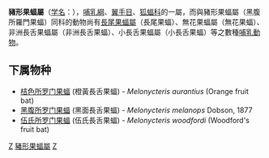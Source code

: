 {{Unreferenced|time=2019-04-10T10:05:58+00:00}}
{{Automatic taxobox
| taxon = Melonycteris
| authority = Dobson, 1877
}}

'''豬形果蝠屬'''（[[学名|学名]]：{{lang|la|''Melonycteris''}}），[[哺乳綱|哺乳綱]]、[[翼手目|翼手目]]、[[狐蝠科|狐蝠科]]的一屬，而與豬形果蝠屬（黑腹所羅門果蝠）同科的動物尚有[[長尾果蝠屬|長尾果蝠屬]]（長尾果蝠）、無花果蝠屬（無花果蝠）、非洲長舌果蝠屬（非洲長舌果蝠）、小長舌果蝠屬（小長舌果蝠）等之數種[[哺乳動物|哺乳動物]]。

==下属物种==
* [[桔色所罗门果蝠|桔色所罗门果蝠]] (橙黃長舌果蝠) - ''Melonycteris aurantius'' (Orange fruit bat)
* [[黑腹所罗门果蝠|黑腹所罗门果蝠]] (黑面長舌果蝠) - ''Melonycteris melanops'' Dobson, 1877
* [[伍氏所罗门果蝠|伍氏所罗门果蝠]] (伍氏長舌果蝠) - ''Melonycteris woodfordi'' (Woodford's fruit bat)

{{taxonbar}}
[[Category:狐蝠科|Z]]
[[Category:豬形果蝠屬|]]
[[Category:1877年描述的分类群|Z]]

{{Mammal-stub}}